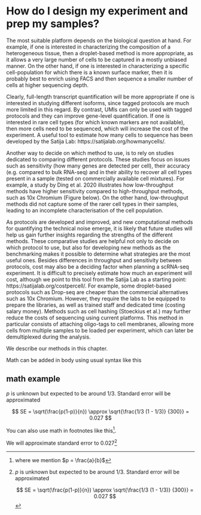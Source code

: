 # How do I design my experiment and prep my samples?

The most suitable platform depends on the biological question at hand. For example, if one is interested in characterizing the composition of a heterogeneous tissue, then a droplet-based method is more appropriate, as it allows a very large number of cells to be captured in a mostly unbiased manner. On the other hand, if one is interested in characterizing a specific cell-population for which there is a known surface marker, then it is probably best to enrich using FACS and then sequence a smaller number of cells at higher sequencing depth.

Clearly, full-length transcript quantification will be more appropriate if one is interested in studying different isoforms, since tagged protocols are much more limited in this regard. By contrast, UMIs can only be used with tagged protocols and they can improve gene-level quantification.
If one is interested in rare cell types (for which known markers are not available), then more cells need to be sequenced, which will increase the cost of the experiment. A useful tool to estimate how many cells to sequence has been developed by the Satija Lab: https://satijalab.org/howmanycells/.

Another way to decide on which method to use, is to rely on studies dedicated to comparing different protocols. These studies focus on issues such as sensitivity (how many genes are detected per cell), their accuracy (e.g. compared to bulk RNA-seq) and in their ability to recover all cell types present in a sample (tested on commercially available cell mixtures). For example, a study by Ding et al. 2020 illustrates how low-throughput methods have higher sensitivity compared to high-throughput methods, such as 10x Chromium (Figure below). On the other hand, low-throughput methods did not capture some of the rarer cell types in their samples, leading to an incomplete characterisation of the cell population.

As protocols are developed and improved, and new computational methods for quantifying the technical noise emerge, it is likely that future studies will help us gain further insights regarding the strengths of the different methods. These comparative studies are helpful not only to decide on which protocol to use, but also for developing new methods as the benchmarking makes it possible to determine what strategies are the most useful ones.
Besides differences in throughput and sensitivity between protocols, cost may also be a deciding factor when planning a scRNA-seq experiment. It is difficult to precisely estimate how much an experiment will cost, although we point to this tool from the Satija Lab as a starting point: https://satijalab.org/costpercell/. For example, some droplet-based protocols such as Drop-seq are cheaper than the commercial alternatives such as 10x Chromium. However, they require the labs to be equipped to prepare the libraries, as well as trained staff and dedicated time (costing salary money).
Methods such as cell hashing (Stoeckius et al.) may further reduce the costs of sequencing using current platforms. This method in particular consists of attaching oligo-tags to cell membranes, allowing more cells from multiple samples to be loaded per experiment, which can later be demultiplexed during the analysis.


We describe our methods in this chapter.

Math can be added in body using usual syntax like this 

## math example

$p$ is unknown but expected to be around 1/3. Standard error will be approximated

$$
SE = \sqrt(\frac{p(1-p)}{n}) \approx \sqrt{\frac{1/3 (1 - 1/3)} {300}} = 0.027
$$

You can also use math in footnotes like this^[where we mention $p = \frac{a}{b}$].

We will approximate standard error to 0.027[^longnote]

[^longnote]: $p$ is unknown but expected to be around 1/3. Standard error will be approximated

    $$
    SE = \sqrt(\frac{p(1-p)}{n}) \approx \sqrt{\frac{1/3 (1 - 1/3)} {300}} = 0.027
    $$
